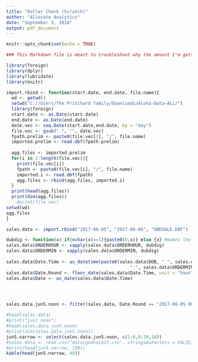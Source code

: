 ```yaml
---
title: "Dollar Check (Scratch)"
author: "Allocate Analytics"
date: "September 3, 2018"
output: pdf_document
---
```


```r
knitr::opts_chunk$set(echo = TRUE)

### This Markdown file is meant to troubleshoot why the amount I'm getting for dollars is much larger, than Chip says he's getting

library(foreign)
library(dplyr)
library(lubridate)
library(knitr)

import.rbind <- function(start.date, end.date, file.name){
  wd <- getwd()
  setwd("C://Users/The Pritchard family/Downloads/Aloha-Data-ALL/")
  library(foreign)
  start.date <- as.Date(start.date)
  end.date <- as.Date(end.date)
  date.vec <- seq.Date(start.date,end.date, by = "day")
  file.vec <- gsub("-", "", date.vec)
  fpath.prelim <- paste0(file.vec[1], "/", file.name)
  imported.prelim <- read.dbf(fpath.prelim)
  
  agg.files <- imported.prelim
  for(i in 2:length(file.vec)){
    print(file.vec[i])
    fpath <- paste0(file.vec[i], "/", file.name)
    imported.i <- read.dbf(fpath)
    agg.files <- rbind(agg.files, imported.i)
  }
  print(head(agg.files))
  print(dim(agg.files))
    #print(file.vec)
setwd(wd)
agg.files
}

sales.data <- import.rbind("2017-06-05", "2017-06-06", "GNDSALE.DBF")

dubdig <- function(x) if(nchar(x)==1){paste0(0,x)} else {x} #makes the column double digits
sales.data$ORDERHOUR <- sapply(sales.data$ORDERHOUR, dubdig)
sales.data$ORDERMIN <- sapply(sales.data$ORDERMIN, dubdig)
  
sales.data$Date.Time <- as_datetime(paste0(sales.data$DOB, " ", sales.data$ORDERHOUR,
                                               ":", sales.data$ORDERMIN, ":00"))
sales.data$Date.Round <- floor_date(sales.data$Date.Time, unit = "hour")
sales.data$Date <- as_date(sales.data$Date.Time)




sales.data.jun5.noon <- filter(sales.data, Date.Round == "2017-06-05 08:00:00")

```



```r
#head(sales.data)
#print("just noon")
#head(sales.data.jun5.noon)
#print(dim(sales.data.jun5.noon))
jun5.narrow <- select(sales.data.jun5.noon, c(1:6,9:10,18))
#sales.data <- read.csv("data/gndsale17.csv", stringsAsFactors = FALSE)
#print(head(jun5.narrow, 100))
kable(head(jun5.narrow, 40))

```

